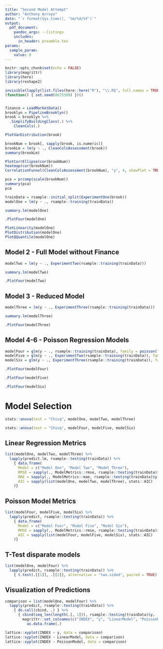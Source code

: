 ```yaml
---
title: "Second Model Attempt"
author: "Anthony Arroyo"
date: "`r format(Sys.time(), '%m/%d/%Y')`"
output: 
  pdf_document:
    pandoc_args: --listings
    includes:
      in_header: preamble.tex
params:
  sample_param:
    value: 0
---
```

\newcommand{\br}{\hfill\break}
\newcommand{\brsp}{\vspace{8pt}\hfill\break}
```r
knitr::opts_chunk$set(echo = FALSE)
library(magrittr)
library(here)
library(reshape2)

invisible(lapply(list.files(here::here("R"), "\\.R$", full.names = TRUE), source))
(function() { set.seed(8675309) })()
```

```r
```

```r
finance = LoadMarketData()
brooklyn = PipelineBrooklyn()
brook = brooklyn %>%
  .SimplifyBuildingClass(.) %>%
    CleanCols(.)
```

```r
PlotVarDistribution(brook)
```

```r
brookNum = brook[, sapply(brook, is.numeric)]
brookLm = lm(y ~ ., CleanColsAssessment(brook))
summary(brookLm)
```

```r
PlotCorrEllipse(cor(brookNum))
heatmap(cor(brookNum))
CorrelationFunnel(CleanColsAssessment(brookNum), "y", 4, showPlot = TRUE)
```

```r
pca = prcomp(scale(brookNum))
summary(pca)
pca
```

```r
trainData = rsample::initial_split(ExperimentOne(brook))
modelOne = lm(y ~ ., rsample::training(trainData))

summary.lm(modelOne)
```

```r
.PlotFour(modelOne)
```

```r
PlotLinearity(modelOne)
PlotDistribution(modelOne)
PlotQQuantile(modelOne)
```

## Model 2 - Full Model without Finance

```r
modelTwo = lm(y ~ ., ExperimentTwo(rsample::training(trainData)))

summary.lm(modelTwo)
```

```r
.PlotFour(modelTwo)
```

## Model 3 - Reduced Model

```r
modelThree = lm(y ~ ., ExperimentThree(rsample::training(trainData)))

summary.lm(modelThree)
```

```r
.PlotFour(modelThree)
```

## Model 4-6 - Poisson Regression Models

```r
modelFour = glm(y ~ ., rsample::training(trainData), family = poisson(link = "log"))
modelFive = glm(y ~ ., ExperimentTwo(rsample::training(trainData)), family = poisson(link = "log"))
modelSix = glm(y ~ ., ExperimentThree(rsample::training(trainData)), family = poisson(link = "log"))
```


```r
.PlotFour(modelFour)
```

```r
.PlotFour(modelFive)
```

```r
.PlotFour(modelSix)
```

# Model Selection

```r
stats::anova(test = "Chisq", modelOne, modelTwo, modelThree)
```

```r
stats::anova(test = "Chisq", modelFour, modelFive, modelSix)
```

## Linear Regression Metrics

```r
list(modelOne, modelTwo, modelThree) %>%
  lapply(predict.lm, rsample::testing(trainData)) %>%
    { data.frame(
      Model = c("Model One", "Model Two", "Model Three"),
      RMSE = sapply(., ModelMetrics::rmse, rsample::testing(trainData)$y),
      MAE = sapply(., ModelMetrics::mae, rsample::testing(trainData)$y),
      AIC = sapply(list(modelOne, modelTwo, modelThree), stats::AIC)
    )}
```

## Poisson Model Metrics

```r
list(modelFour, modelFive, modelSix) %>%
  lapply(predict, rsample::testing(trainData)) %>%
    { data.frame(
      Model = c("Model Four", "Model Five", "Model Six"),
      RMSE = sapply(., ModelMetrics::rmse, rsample::testing(trainData)$y),
      AIC = sapply(list(modelFour, modelFive, modelSix), stats::AIC)
    )}
```

## T-Test disparate models

```r
list(modelOne, modelFour) %>%
  lapply(predict, rsample::testing(trainData)) %>%
    { t.test(.[[1]], .[[2]], alternative = "two.sided", paired = TRUE) }
```

## Visualization of Predictions

```r
comparison = list(modelOne, modelFour) %>%
  lapply(predict, rsample::testing(trainData)) %>%
    { do.call(cbind, .) } %>%
      { cbind(seq_len(length(.[, 1])), rsample::testing(trainData)$y, .) } %>%
        magrittr::set_colnames(c("INDEX", "y", "LinearModel", "PoissonModel")) %>%
          as.data.frame(.)

lattice::xyplot(INDEX ~ y, data = comparison)
lattice::xyplot(INDEX ~ LinearModel, data = comparison)
lattice::xyplot(INDEX ~ PoissonModel, data = comparison)
```

```r
```

